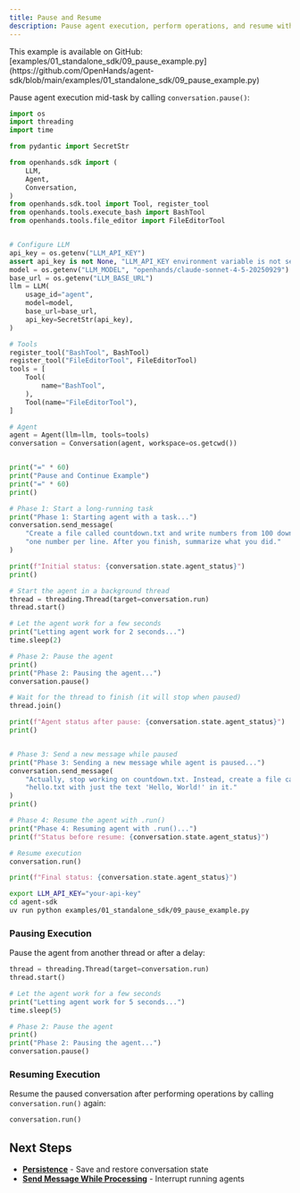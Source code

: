 ```yaml
---
title: Pause and Resume
description: Pause agent execution, perform operations, and resume without losing state.
---
```



<Note>
This example is available on GitHub: [examples/01_standalone_sdk/09_pause_example.py](https://github.com/OpenHands/agent-sdk/blob/main/examples/01_standalone_sdk/09_pause_example.py)
</Note>

Pause agent execution mid-task by calling `conversation.pause()`:

```python icon="python" expandable examples/01_standalone_sdk/09_pause_example.py
import os
import threading
import time

from pydantic import SecretStr

from openhands.sdk import (
    LLM,
    Agent,
    Conversation,
)
from openhands.sdk.tool import Tool, register_tool
from openhands.tools.execute_bash import BashTool
from openhands.tools.file_editor import FileEditorTool


# Configure LLM
api_key = os.getenv("LLM_API_KEY")
assert api_key is not None, "LLM_API_KEY environment variable is not set."
model = os.getenv("LLM_MODEL", "openhands/claude-sonnet-4-5-20250929")
base_url = os.getenv("LLM_BASE_URL")
llm = LLM(
    usage_id="agent",
    model=model,
    base_url=base_url,
    api_key=SecretStr(api_key),
)

# Tools
register_tool("BashTool", BashTool)
register_tool("FileEditorTool", FileEditorTool)
tools = [
    Tool(
        name="BashTool",
    ),
    Tool(name="FileEditorTool"),
]

# Agent
agent = Agent(llm=llm, tools=tools)
conversation = Conversation(agent, workspace=os.getcwd())


print("=" * 60)
print("Pause and Continue Example")
print("=" * 60)
print()

# Phase 1: Start a long-running task
print("Phase 1: Starting agent with a task...")
conversation.send_message(
    "Create a file called countdown.txt and write numbers from 100 down to 1, "
    "one number per line. After you finish, summarize what you did."
)

print(f"Initial status: {conversation.state.agent_status}")
print()

# Start the agent in a background thread
thread = threading.Thread(target=conversation.run)
thread.start()

# Let the agent work for a few seconds
print("Letting agent work for 2 seconds...")
time.sleep(2)

# Phase 2: Pause the agent
print()
print("Phase 2: Pausing the agent...")
conversation.pause()

# Wait for the thread to finish (it will stop when paused)
thread.join()

print(f"Agent status after pause: {conversation.state.agent_status}")
print()


# Phase 3: Send a new message while paused
print("Phase 3: Sending a new message while agent is paused...")
conversation.send_message(
    "Actually, stop working on countdown.txt. Instead, create a file called "
    "hello.txt with just the text 'Hello, World!' in it."
)
print()

# Phase 4: Resume the agent with .run()
print("Phase 4: Resuming agent with .run()...")
print(f"Status before resume: {conversation.state.agent_status}")

# Resume execution
conversation.run()

print(f"Final status: {conversation.state.agent_status}")
```

```bash Running the Example
export LLM_API_KEY="your-api-key"
cd agent-sdk
uv run python examples/01_standalone_sdk/09_pause_example.py
```

### Pausing Execution

Pause the agent from another thread or after a delay:

```python highlight={11}
thread = threading.Thread(target=conversation.run)
thread.start()

# Let the agent work for a few seconds
print("Letting agent work for 5 seconds...")
time.sleep(5)

# Phase 2: Pause the agent
print()
print("Phase 2: Pausing the agent...")
conversation.pause()
```


### Resuming Execution

Resume the paused conversation after performing operations by calling `conversation.run()` again:

```python
conversation.run()
```

## Next Steps

- **[Persistence](/sdk/guides/convo-persistence)** - Save and restore conversation state
- **[Send Message While Processing](/sdk/guides/convo-send-message-while-running)** - Interrupt running agents
